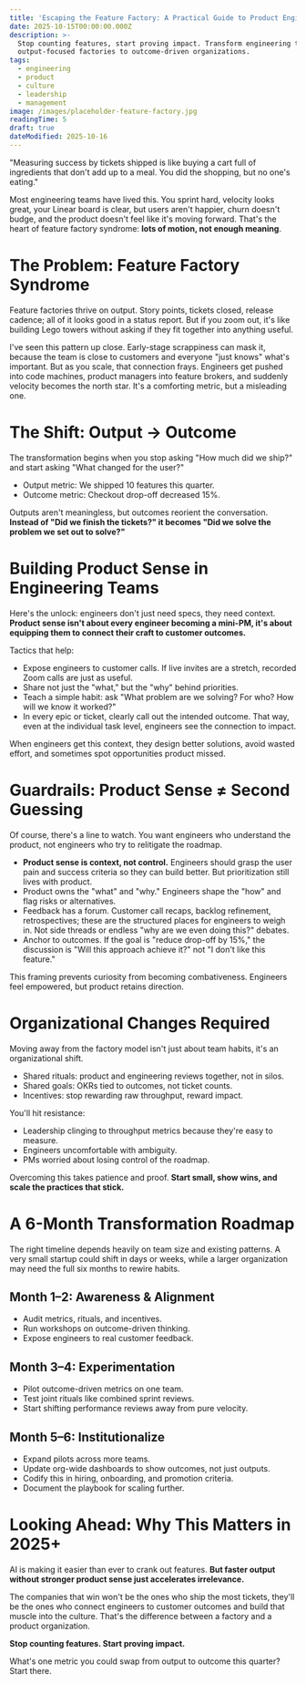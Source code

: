 ```yaml
---
title: 'Escaping the Feature Factory: A Practical Guide to Product Engineering'
date: 2025-10-15T00:00:00.000Z
description: >-
  Stop counting features, start proving impact. Transform engineering teams from
  output-focused factories to outcome-driven organizations.
tags:
  - engineering
  - product
  - culture
  - leadership
  - management
image: /images/placeholder-feature-factory.jpg
readingTime: 5
draft: true
dateModified: 2025-10-16
---
```


"Measuring success by tickets shipped is like buying a cart full of ingredients that don't add up to a meal. You did the shopping, but no one's eating."

Most engineering teams have lived this. You sprint hard, velocity looks great, your Linear board is clear, but users aren't happier, churn doesn't budge, and the product doesn't feel like it's moving forward. That's the heart of feature factory syndrome: **lots of motion, not enough meaning**.

# The Problem: Feature Factory Syndrome

Feature factories thrive on output. Story points, tickets closed, release cadence; all of it looks good in a status report. But if you zoom out, it's like building Lego towers without asking if they fit together into anything useful.

I've seen this pattern up close. Early-stage scrappiness can mask it, because the team is close to customers and everyone "just knows" what's important. But as you scale, that connection frays. Engineers get pushed into code machines, product managers into feature brokers, and suddenly velocity becomes the north star. It's a comforting metric, but a misleading one.

# The Shift: Output → Outcome

The transformation begins when you stop asking "How much did we ship?" and start asking "What changed for the user?"

- Output metric: We shipped 10 features this quarter.
- Outcome metric: Checkout drop-off decreased 15%.

Outputs aren't meaningless, but outcomes reorient the conversation. **Instead of "Did we finish the tickets?" it becomes "Did we solve the problem we set out to solve?"**

# Building Product Sense in Engineering Teams

Here's the unlock: engineers don't just need specs, they need context. **Product sense isn't about every engineer becoming a mini-PM, it's about equipping them to connect their craft to customer outcomes.**

Tactics that help:

- Expose engineers to customer calls. If live invites are a stretch, recorded Zoom calls are just as useful.
- Share not just the "what," but the "why" behind priorities.
- Teach a simple habit: ask "What problem are we solving? For who? How will we know it worked?"
- In every epic or ticket, clearly call out the intended outcome. That way, even at the individual task level, engineers see the connection to impact.

When engineers get this context, they design better solutions, avoid wasted effort, and sometimes spot opportunities product missed.

# Guardrails: Product Sense ≠ Second Guessing

Of course, there's a line to watch. You want engineers who understand the product, not engineers who try to relitigate the roadmap.

- **Product sense is context, not control.** Engineers should grasp the user pain and success criteria so they can build better. But prioritization still lives with product.
- Product owns the "what" and "why." Engineers shape the "how" and flag risks or alternatives.
- Feedback has a forum. Customer call recaps, backlog refinement, retrospectives; these are the structured places for engineers to weigh in. Not side threads or endless "why are we even doing this?" debates.
- Anchor to outcomes. If the goal is "reduce drop-off by 15%," the discussion is "Will this approach achieve it?" not "I don't like this feature."

This framing prevents curiosity from becoming combativeness. Engineers feel empowered, but product retains direction.

# Organizational Changes Required

Moving away from the factory model isn't just about team habits, it's an organizational shift.

- Shared rituals: product and engineering reviews together, not in silos.
- Shared goals: OKRs tied to outcomes, not ticket counts.
- Incentives: stop rewarding raw throughput, reward impact.

You'll hit resistance:

- Leadership clinging to throughput metrics because they're easy to measure.
- Engineers uncomfortable with ambiguity.
- PMs worried about losing control of the roadmap.

Overcoming this takes patience and proof. **Start small, show wins, and scale the practices that stick.**

# A 6-Month Transformation Roadmap

The right timeline depends heavily on team size and existing patterns. A very small startup could shift in days or weeks, while a larger organization may need the full six months to rewire habits.

## Month 1–2: Awareness & Alignment

- Audit metrics, rituals, and incentives.
- Run workshops on outcome-driven thinking.
- Expose engineers to real customer feedback.

## Month 3–4: Experimentation

- Pilot outcome-driven metrics on one team.
- Test joint rituals like combined sprint reviews.
- Start shifting performance reviews away from pure velocity.

## Month 5–6: Institutionalize

- Expand pilots across more teams.
- Update org-wide dashboards to show outcomes, not just outputs.
- Codify this in hiring, onboarding, and promotion criteria.
- Document the playbook for scaling further.

# Looking Ahead: Why This Matters in 2025+

AI is making it easier than ever to crank out features. **But faster output without stronger product sense just accelerates irrelevance.**

The companies that win won't be the ones who ship the most tickets, they'll be the ones who connect engineers to customer outcomes and build that muscle into the culture. That's the difference between a factory and a product organization.

**Stop counting features. Start proving impact.**

What's one metric you could swap from output to outcome this quarter? Start there.
